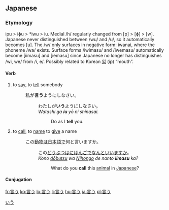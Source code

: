 ==Japanese==
{{ja-kanjitab|言}}

===Etymology===
ipu > iɸu > *iwu > iu. Medial /h/ regularly changed from [p] > [ɸ] > [w]. Japanese never distinguished between /wu/ and /u/, so it automatically becomes [u]. The /w/ only surfaces in negative form: iwanai, where the phoneme /wa/ exists. Surface forms /iwimasu/ and /iwemasu/ automatically become [iimasu] and [iemasu] since Japanese no longer has distinguishes /wi, we/ from /i, e/. Possibly related to Korean [[입]] (ip) “mouth”.

====Verb====
{{rfc-level|Verb at L4+ not in L3 Ety section|lang=ja}}
{{ja-verb|kk|type=1|hira=いう|hhira=いふ|rom=iu}}

# to [[say]], to [[tell]] somebody
#: 私が'''言う'''ようにしなさい。
#:: わたしが'''いう'''ようにしなさい。
#:: ''Watashi ga '''iu''' yō ni shinasai.''
#::: Do as I '''tell''' you.
# to [[call]], to [[name]] to [[give]] a name
#: この[[動物]]は[[日本語]]で何と言いますか。
#:: この[[どうぶ]]つは[[にほんご]]でなんといいますか。
#:: ''Kono [[dōbutsu]] wa [[Nihongo]] de nanto '''iimasu''' ka?''
#::: What do you '''call''' this [[animal]] in [[Japanese]]?

====Conjugation====
{{ja-go-u|言|い|i}}

[[Category:1000 Japanese basic words|いう]]

[[fr:言う]]
[[ko:言う]]
[[lo:言う]]
[[li:言う]]
[[hu:言う]]
[[ja:言う]]
[[pl:言う]]